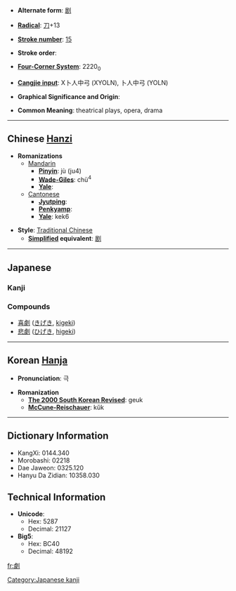 * '''Alternate form''': [[剧]]

* '''[[Wiktionary:Chinese radical index| Radical]]''': [[Wiktionary:Chinese radical index 刀|刀]]+13

* '''[[Wiktionary:Chinese total strokes index|Stroke number]]''': [[Wiktionary:Chinese total strokes index 15|15]]

* '''Stroke order''': 

* '''[[Wiktionary:Chinese four corner index|Four-Corner System]]''': 2220<sub>0</sub>

* '''[[Wiktionary:Chinese Cangjie index|Cangjie input]]''': X卜人中弓 (XYOLN), 卜人中弓 (YOLN)

* '''Graphical Significance and Origin''': 

* '''Common Meaning''': theatrical plays, opera, drama

----

== Chinese [[Hanzi]] ==

* '''Romanizations'''
** [[Mandarin]]
*** '''[[Pinyin]]''': jù (ju4)
*** '''[[Wade-Giles]]''': chü<sup>4</sup>
*** '''[[Yale]]''': 
**[[Cantonese]]
***'''[[Jyutping]]''':
***'''[[Penkyamp]]''': 
***'''[[Yale]]''': kek6

* '''Style''': [[Traditional Chinese]] 
** '''[[Simplified Chinese|Simplified]] equivalent''': [[剧]]



----

== Japanese ==
===Kanji===
{{kanji|[[げき]] ([[geki]]), [[けき]] ([[keki]]), [[ぎゃく]] ([[gyaku]])|[[はげしい]] ([[hageshii]])}}

===Compounds===
*[[喜劇]] ([[きげき]], [[kigeki]])
*[[悲劇]] ([[ひげき]], [[higeki]])

----

== Korean [[Hanja]] ==

* '''Pronunciation''': 극

* '''Romanization'''
** '''[[The 2000 South Korean Revised Romanization|The 2000 South Korean Revised]]''': geuk
** '''[[McCune-Reischauer]]''': kŭk

----

== Dictionary Information ==

* KangXi: 0144.340
* Morobashi: 02218
* Dae Jaweon: 0325.120
* Hanyu Da Zidian: 10358.030

== Technical Information ==

* '''Unicode''':
** Hex: 5287
** Decimal: 21127
* '''Big5''':
** Hex: BC40
** Decimal: 48192

[[Category:Japanese kanji]]

[[fr:劇]]